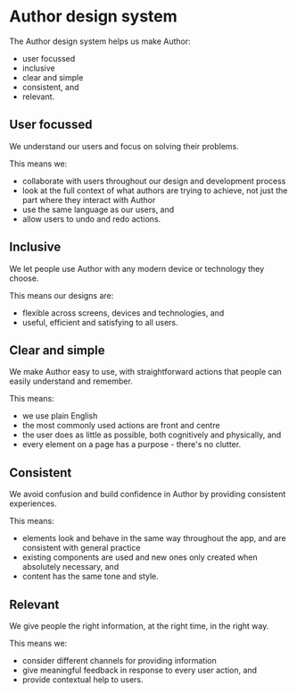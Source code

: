 <Meta title="Author design system" />

# Author design system

The Author design system helps us make Author:

* user focussed
* inclusive
* clear and simple
* consistent, and
* relevant.

## User focussed

We understand our users and focus on solving their problems.

This means we:

* collaborate with users throughout our design and development process
* look at the full context of what authors are trying to achieve, not just the part where they interact with Author
* use the same language as our users, and
* allow users to undo and redo actions.

## Inclusive

We let people use Author with any modern device or technology they choose.

This means our designs are:

* flexible across screens, devices and technologies, and
* useful, efficient and satisfying to all users.

## Clear and simple

We make Author easy to use, with straightforward actions that people can easily understand and remember.

This means:

* we use plain English
* the most commonly used actions are front and centre
* the user does as little as possible, both cognitively and physically, and
* every element on a page has a purpose - there's no clutter.

## Consistent

We avoid confusion and build confidence in Author by providing consistent experiences.

This means:

* elements look and behave in the same way throughout the app, and are consistent with general practice
* existing components are used and new ones only created when absolutely necessary, and
* content has the same tone and style.

## Relevant

We give people the right information, at the right time, in the right way.

This means we:

* consider different channels for providing information
* give meaningful feedback in response to every user action, and
* provide contextual help to users.
